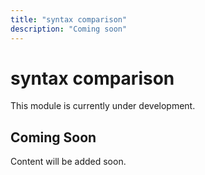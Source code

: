 ```yaml
---
title: "syntax comparison"
description: "Coming soon"
---
```


# syntax comparison

This module is currently under development.

## Coming Soon

Content will be added soon.
